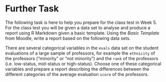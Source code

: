 # Further Task {-}

The following task is here to help you prepare for the class test in Week 5. For the class test you will be given a data set to analyse and produce a report using R Markdown given a basic template. Using the *Basic Template* from Moodle, write a report based on the following data sets.

There are several categorical variables in the `evals` data set on the student evaluations of a large sample of professors, for example the `ethnicity` of the professors ("minority" or "not minority") and the `rank` of the professors (i.e. low-status, mid-status or high-status).  Choose one of these categorical variables and prepare a report describing the differences between the different categories of the average evaluation `score` of the professors.


<br>
<br>


